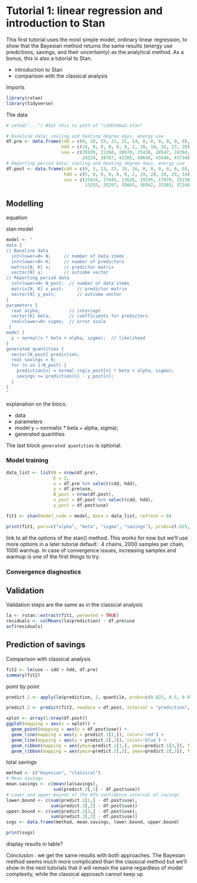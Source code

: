 # Tutorial 1: linear regression and introduction to Stan {#optClinreg}

This first tutorial uses the most simple model, ordinary linear regression, to show that the Bayesian method returns the same results (energy use predictions, savings, and their uncertainty) as the analytical method. As a bonus, this is also a tutorial to Stan.

* introduction to Stan
* comparison with the classical analysis

Imports

```r
library(rstan)
library(tidyverse)
```
The data

```r
# setwd("...") #Set this to path of "cddhddmod.stan"

# Baseline data: cooling and heating degree days, energy use
df.pre <- data.frame(cdd = c(0, 10, 15, 21, 21, 14, 0, 0, 0, 0, 0, 0),
                     hdd = c(14, 0, 0, 0, 0, 0, 2, 20, 18, 32, 27, 20),
                     use = c(35936, 22260, 20970, 25438, 28547, 24394,
                             24224, 38767, 42205, 49649, 43540, 43734))
# Reporting period data: cooling and heating degree days, energy use
df.post <- data.frame(cdd = c(0, 3, 13, 23, 19, 16, 0, 0, 0, 0, 0, 0),
                      hdd = c(5, 0, 0, 0, 0, 0, 2, 19, 20, 24, 25, 14),
                      use = c(25416, 17445, 13626, 19295, 17970, 15158,
                              13293, 35297, 35665, 38562, 33383, 37244))
```

## Modelling

equation

stan model

```r
model <- "
data {
// Baseline data
  int<lower=0> N;     // number of data items
  int<lower=0> K;     // number of predictors
  matrix[N, K] x;     // predictor matrix
  vector[N] y;        // outcome vector
// Reporting period data
  int<lower=0> N_post;  // number of data items
  matrix[N, K] x_post;     // predictor matrix
  vector[N] y_post;        // outcome vector
}
parameters {
  real alpha;           // intercept
  vector[K] beta;       // coefficients for predictors
  real<lower=0> sigma;  // error scale
 }
model {
  y ~ normal(x * beta + alpha, sigma);  // likelihood
}
generated quantities {
  vector[N_post] prediction;
  real savings = 0;
  for (n in 1:N_post) {
    prediction[n] = normal_rng(x_post[n] * beta + alpha, sigma);
    savings += prediction[n] - y_post[n];
  }
}
"
```

explanation on the blocs:

* data
* parameters
* model y ~ normal(x * beta + alpha, sigma);
* generated quantities

The last block `generated quantities` is optional.

### Model training

```r
data_list <- list(N = nrow(df.pre),
                  K = 2,
                  x = df.pre %>% select(cdd, hdd),
                  y = df.pre$use,
                  N_post = nrow(df.post),
                  x_post = df.post %>% select(cdd, hdd),
                  y_post = df.post$use)

fit1 <- stan(model_code = model, data = data_list, refresh = 0)

print(fit1, pars=c("alpha", "beta", "sigma", "savings"), probs=c(.025,.5,.975))
```

link to all the options of the stan() method. This works for now but we'll use more options in a later tutorial
default : 4 chains, 2000 samples per chain, 1000 warmup. In case of convergence issues, increasing samples and warmup is one of the first things to try.

### Convergence diagnostics



## Validation

Validation steps are the same as in the classical analysis

```r
la <- rstan::extract(fit1, permuted = TRUE)
residuals <- colMeans(la$prediction) - df.pre$use
acf(residuals)
```


## Prediction of savings

Comparison with classical analysis

```r
fit2 <- lm(use ~ cdd + hdd, df.pre)
summary(fit2)
```

point by point

```r

predict.1 <- apply(la$prediction, 2, quantile, probs=c(0.025, 0.5, 0.975))

predict.2 <- predict(fit2, newdata = df.post, interval = "prediction", level=0.95)

xplot <- array(1:nrow(df.post))
ggplot(mapping = aes(x = xplot)) +
  geom_point(mapping = aes(y = df.post$use)) +
  geom_line(mapping = aes(y = predict.1[2,]), color='red') +
  geom_line(mapping = aes(y = predict.2[,1]), color='blue') +
  geom_ribbon(mapping = aes(ymin=predict.1[1,], ymax=predict.1[3,]), fill='red', alpha=0.1) +
  geom_ribbon(mapping = aes(ymin=predict.2[,2], ymax=predict.2[,3]), fill='blue', alpha=0.1)
```

total savings 

```r
method <- c("bayesian", "classical")
# Mean savings
mean.savings <- c(mean(la$savings),
                  sum(predict.2[,1] - df.post$use))
# Lower and upper bounds of the 95% confidence interval of savings
lower.bound <- c(sum(predict.1[1,] - df.post$use),
                 sum(predict.2[,2] - df.post$use))
upper.bound <- c(sum(predict.1[3,] - df.post$use),
                 sum(predict.2[,3] - df.post$use)) 
svgs <- data.frame(method, mean.savings, lower.bound, upper.bound)

print(svgs)
```

display results in table?

Conclusion : we get the same results with both approaches. The Bayesian method seems much more complicated than the classical method but we'll show in the next tutorials that it will remain the same regardless of model complexity, while the classical approach cannot keep up 